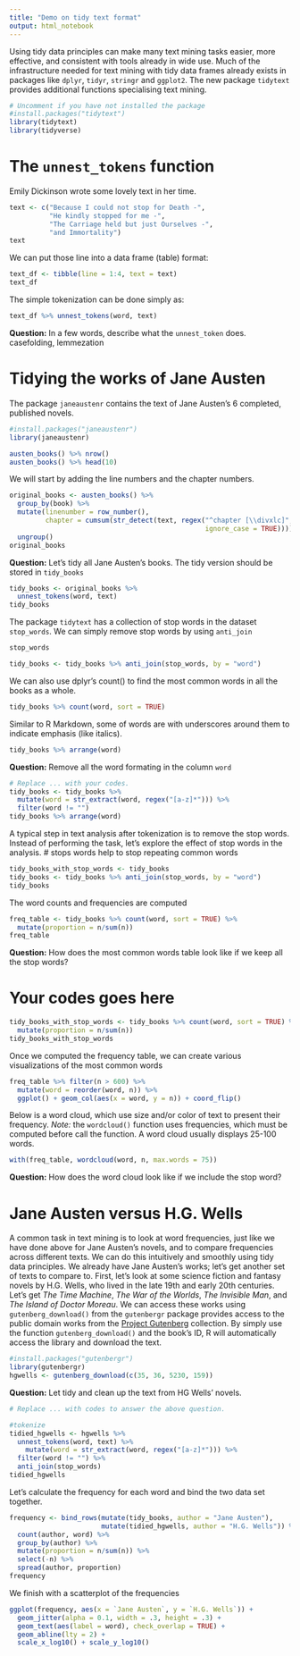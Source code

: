 ```yaml
---
title: "Demo on tidy text format"
output: html_notebook
---
```


Using tidy data principles can make many text mining tasks easier, more effective, and consistent with tools already in wide use. Much of the infrastructure needed for text mining with tidy data frames already exists in packages like `dplyr`, `tidyr`, `stringr` and `ggplot2`. The new package `tidytext` provides additional functions specialising text mining.

```r
# Uncomment if you have not installed the package
#install.packages("tidytext")
library(tidytext)
library(tidyverse)
```


# The `unnest_tokens` function

Emily Dickinson wrote some lovely text in her time.

```r
text <- c("Because I could not stop for Death -",
          "He kindly stopped for me -",
          "The Carriage held but just Ourselves -",
          "and Immortality")
text
```

We can put those line into a data frame (table) format:

```r
text_df <- tibble(line = 1:4, text = text)
text_df
```

The simple tokenization can be done simply as:

```r
text_df %>% unnest_tokens(word, text)
```

**Question:** In a few words, describe what the `unnest_token` does.
casefolding, lemmezation

# Tidying the works of Jane Austen

The package `janeaustenr` contains the text of Jane Austen's 6 completed, published novels. 

```r
#install.packages("janeaustenr")
library(janeaustenr)

austen_books() %>% nrow()
austen_books() %>% head(10)
```

We will start by adding the line numbers and the chapter numbers.

```r
original_books <- austen_books() %>%
  group_by(book) %>%
  mutate(linenumber = row_number(),
         chapter = cumsum(str_detect(text, regex("^chapter [\\divxlc]",
                                                 ignore_case = TRUE)))) %>%
  ungroup()
original_books
```

**Question:** Let's tidy all Jane Austen's books. The tidy version should be stored in `tidy_books`

```r
tidy_books <- original_books %>% 
  unnest_tokens(word, text)
tidy_books
```


The package `tidytext` has a collection of stop words in the dataset `stop_words`. We can simply remove stop words by using `anti_join`
```r
stop_words
```


```r
tidy_books <- tidy_books %>% anti_join(stop_words, by = "word")
```

We can also use dplyr's count() to find the most common words in all the books as a whole.

```r
tidy_books %>% count(word, sort = TRUE) 
```




Similar to R Markdown, some of words are with underscores around them to indicate emphasis (like italics).

```r
tidy_books %>% arrange(word)
```

**Question:** Remove all the word formating in the column `word`

```r
# Replace ... with your codes.
tidy_books <- tidy_books %>% 
  mutate(word = str_extract(word, regex("[a-z]*"))) %>% 
  filter(word != "") 
tidy_books %>% arrange(word)
```


A typical step in text analysis after tokenization is to remove the stop words. Instead of performing the task, let's explore the effect of stop words in the analysis.
# stops words help to stop repeating common words
```r
tidy_books_with_stop_words <- tidy_books
tidy_books <- tidy_books %>% anti_join(stop_words, by = "word")
tidy_books
```

The word counts and frequencies are computed 

```r
freq_table <- tidy_books %>% count(word, sort = TRUE) %>% 
  mutate(proportion = n/sum(n))
freq_table
```

**Question:** How does the most common words table look like if we keep all the stop words?

# Your codes goes here
```r
tidy_books_with_stop_words <- tidy_books %>% count(word, sort = TRUE) %>% 
  mutate(proportion = n/sum(n))
tidy_books_with_stop_words
```

Once we computed the frequency table, we can create various visualizations of the most common words

```r
freq_table %>% filter(n > 600) %>%
  mutate(word = reorder(word, n)) %>%
  ggplot() + geom_col(aes(x = word, y = n)) + coord_flip()
```

Below is a word cloud, which use size and/or color of text to present their frequency. *Note:* the `wordcloud()` function uses frequencies, which must be computed before call the function. A word cloud usually displays 25-100 words.

```r
with(freq_table, wordcloud(word, n, max.words = 75))
```

**Question:** How does the word cloud look like if we include the stop word?


# Jane Austen versus H.G. Wells

A common task in text mining is to look at word frequencies, just like we have done above for Jane Austen's novels, and to compare frequencies across different texts. We can do this intuitively and smoothly using tidy data principles. We already have Jane Austen's works; let's get another set of texts to compare to. First, let's look at some science fiction and fantasy novels by H.G. Wells, who lived in the late 19th and early 20th centuries. Let's get *The Time Machine*, *The War of the Worlds*, *The Invisible Man*, and *The Island of Doctor Moreau*. We can access these works using `gutenberg_download()` from the `gutenbergr` package provides access to the public domain works from the [Project Gutenberg](https://www.gutenberg.org/) collection. By simply use the function `gutenberg_download()` and the book's ID, R will automatically access the library and download the text.

```r
#install.packages("gutenbergr")
library(gutenbergr)
hgwells <- gutenberg_download(c(35, 36, 5230, 159))
```

**Question:** Let tidy and clean up the text from HG Wells' novels.

```r
# Replace ... with codes to answer the above question.

#tokenize
tidied_hgwells <- hgwells %>% 
  unnest_tokens(word, text) %>% 
    mutate(word = str_extract(word, regex("[a-z]*"))) %>% 
  filter(word != "") %>% 
  anti_join(stop_words)
tidied_hgwells
```

Let's calculate the frequency for each word and bind the two data set together.

```r
frequency <- bind_rows(mutate(tidy_books, author = "Jane Austen"),
                       mutate(tidied_hgwells, author = "H.G. Wells")) %>%
  count(author, word) %>% 
  group_by(author) %>%
  mutate(proportion = n/sum(n)) %>%
  select(-n) %>%
  spread(author, proportion)
frequency
```

We finish with a scatterplot of the frequencies

```r
ggplot(frequency, aes(x = `Jane Austen`, y = `H.G. Wells`)) +
  geom_jitter(alpha = 0.1, width = .3, height = .3) +
  geom_text(aes(label = word), check_overlap = TRUE) +
  geom_abline(lty = 2) +
  scale_x_log10() + scale_y_log10()
```